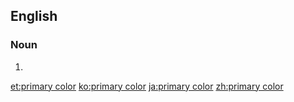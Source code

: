 ==English==

===Noun===
{{wikipedia}}
{{en-noun|sg=[[primary]] [[color]]}}

# {{alternative spelling of|[[primary colour]]}}

[[et:primary color]]
[[ko:primary color]]
[[ja:primary color]]
[[zh:primary color]]